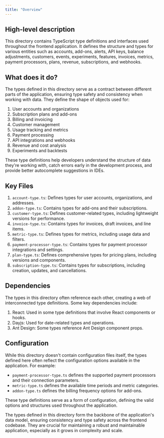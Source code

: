 ```yaml
---
title: "Overview"
---
```


## High-level description
This directory contains TypeScript type definitions and interfaces used throughout the frontend application. It defines the structure and types for various entities such as accounts, add-ons, alerts, API keys, balance adjustments, customers, events, experiments, features, invoices, metrics, payment processors, plans, revenue, subscriptions, and webhooks.

## What does it do?
The types defined in this directory serve as a contract between different parts of the application, ensuring type safety and consistency when working with data. They define the shape of objects used for:

1. User accounts and organizations
2. Subscription plans and add-ons
3. Billing and invoicing
4. Customer management
5. Usage tracking and metrics
6. Payment processing
7. API integrations and webhooks
8. Revenue and cost analysis
9. Experiments and backtests

These type definitions help developers understand the structure of data they're working with, catch errors early in the development process, and provide better autocomplete suggestions in IDEs.

## Key Files

1. `account-type.ts`: Defines types for user accounts, organizations, and addresses.
2. `addon-type.ts`: Contains types for add-ons and their subscriptions.
3. `customer-type.ts`: Defines customer-related types, including lightweight versions for performance.
4. `invoice-type.ts`: Contains types for invoices, draft invoices, and line items.
5. `metric-type.ts`: Defines types for metrics, including usage data and filters.
6. `payment-processor-type.ts`: Contains types for payment processor integrations and settings.
7. `plan-type.ts`: Defines comprehensive types for pricing plans, including versions and components.
8. `subscription-type.ts`: Contains types for subscriptions, including creation, updates, and cancellations.

## Dependencies
The types in this directory often reference each other, creating a web of interconnected type definitions. Some key dependencies include:

1. React: Used in some type definitions that involve React components or hooks.
2. Dayjs: Used for date-related types and operations.
3. Ant Design: Some types reference Ant Design component props.

## Configuration
While this directory doesn't contain configuration files itself, the types defined here often reflect the configuration options available in the application. For example:

- `payment-processor-type.ts` defines the supported payment processors and their connection parameters.
- `metric-type.ts` defines the available time periods and metric categories.
- `addon-type.ts` defines the billing frequency options for add-ons.

These type definitions serve as a form of configuration, defining the valid options and structures used throughout the application.

The types defined in this directory form the backbone of the application's data model, ensuring consistency and type safety across the frontend codebase. They are crucial for maintaining a robust and maintainable application, especially as it grows in complexity and scale.